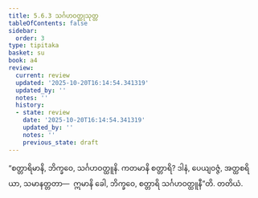 ```yaml
---
title: 5.6.3 သင်္ဂဟဝတ္ထုသုတ္တ
tableOfContents: false
sidebar:
  order: 3
type: tipitaka
basket: su
book: a4
review:
  current: review
  updated: '2025-10-20T16:14:54.341319'
  updated_by: ''
  notes: ''
  history:
  - state: review
    date: '2025-10-20T16:14:54.341319'
    updated_by: ''
    notes: ''
    previous_state: draft
---
```



<DynamicBreadcrumb />


<ReviewStatus review={frontmatter.review} showDetails={true} />

<HypothesisAnnotation frontmatter={frontmatter} />

<Division number="256" book="a4" e="ch" v="15" p="571">

<Paragraph number="1531" book="a4">
“စတ္တာရိမာနိ, ဘိက္ခဝေ, သင်္ဂဟဝတ္ထူနိ. ကတမာနိ စတ္တာရိ? ဒါနံ, ပေယျဝဇ္ဇံ, အတ္ထစရိယာ, သမာနတ္တတာ—  ဣမာနိ ခေါ, ဘိက္ခဝေ, စတ္တာရိ သင်္ဂဟဝတ္ထူနီ”တိ.

</Paragraph>
</Division>

<Paragraph number="1532" type="center" book="a4">
တတိယံ.
</Paragraph>